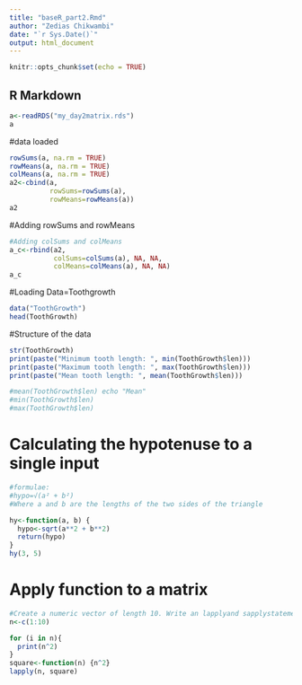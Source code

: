 ```yaml
---
title: "baseR_part2.Rmd"
author: "Zedias Chikwambi"
date: "`r Sys.Date()`"
output: html_document
---
```


```r
knitr::opts_chunk$set(echo = TRUE)
```

## R Markdown
```r
a<-readRDS("my_day2matrix.rds")
a
```
#data loaded
```r
rowSums(a, na.rm = TRUE)
rowMeans(a, na.rm = TRUE)
colMeans(a, na.rm = TRUE)
a2<-cbind(a,
          rowSums=rowSums(a), 
          rowMeans=rowMeans(a))
a2
```
#Adding rowSums and rowMeans

```r
#Adding colSums and colMeans
a_c<-rbind(a2,
           colSums=colSums(a), NA, NA,
           colMeans=colMeans(a), NA, NA)
a_c
```
#Loading Data=Toothgrowth
```r
data("ToothGrowth")
head(ToothGrowth)
```
#Structure of the data
```r
str(ToothGrowth)
print(paste("Minimum tooth length: ", min(ToothGrowth$len)))
print(paste("Maximum tooth length: ", max(ToothGrowth$len)))
print(paste("Mean tooth length: ", mean(ToothGrowth$len)))

#mean(ToothGrowth$len) echo "Mean"
#min(ToothGrowth$len)
#max(ToothGrowth$len)
```
# Calculating the hypotenuse to a single input
```r
#formulae:
#hypo=√(a² + b²)
#Where a and b are the lengths of the two sides of the triangle

hy<-function(a, b) {
  hypo<-sqrt(a**2 + b**2)
  return(hypo)
}
hy(3, 5)
```
# Apply function to a matrix

```r
#Create a numeric vector of length 10. Write an lapplyand sapplystatement to square each element. Compare the two outputs.
n<-c(1:10)

for (i in n){
  print(n^2)
}
square<-function(n) {n^2}
lapply(n, square)

```
